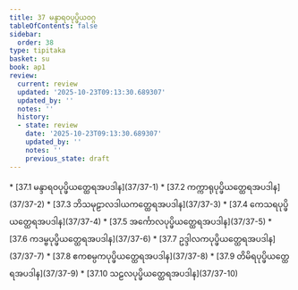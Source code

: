 ```yaml
---
title: 37 မန္ဒာရဝပုပ္ဖိယဝဂ္ဂ
tableOfContents: false
sidebar:
  order: 38
type: tipitaka
basket: su
book: ap1
review:
  current: review
  updated: '2025-10-23T09:13:30.689307'
  updated_by: ''
  notes: ''
  history:
  - state: review
    date: '2025-10-23T09:13:30.689307'
    updated_by: ''
    notes: ''
    previous_state: draft
---
```



<ReviewStatus review={frontmatter.review} showDetails={true} />

<HypothesisAnnotation frontmatter={frontmatter} />

<DynamicBreadcrumb />



<TableOfContents book="ap1" section="37">
* [37.1 မန္ဒာရဝပုပ္ဖိယတ္ထေရအပဒါန](37/37-1)
* [37.2 ကက္ကာရုပုပ္ဖိယတ္ထေရအပဒါန](37/37-2)
* [37.3 ဘိသမုဠာလဒါယကတ္ထေရအပဒါန](37/37-3)
* [37.4 ကေသရပုပ္ဖိယတ္ထေရအပဒါန](37/37-4)
* [37.5 အင်္ကောလပုပ္ဖိယတ္ထေရအပဒါန](37/37-5)
* [37.6 ကဒမ္ဗပုပ္ဖိယတ္ထေရအပဒါန](37/37-6)
* [37.7 ဥဒ္ဒါလကပုပ္ဖိယတ္ထေရအပဒါန](37/37-7)
* [37.8 ဧကစမ္ပကပုပ္ဖိယတ္ထေရအပဒါန](37/37-8)
* [37.9 တိမိရပုပ္ဖိယတ္ထေရအပဒါန](37/37-9)
* [37.10 သဠလပုပ္ဖိယတ္ထေရအပဒါန](37/37-10)
</TableOfContents>